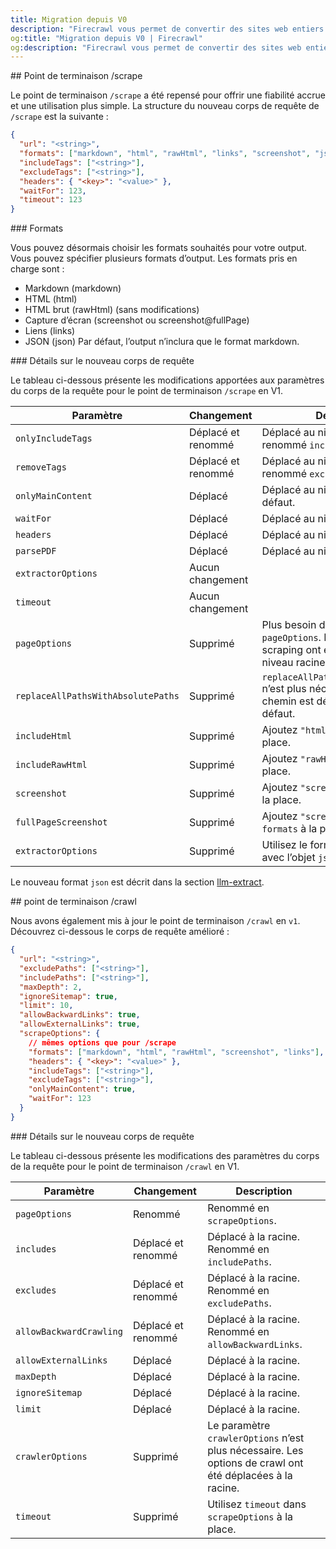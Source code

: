 ```yaml
---
title: Migration depuis V0
description: "Firecrawl vous permet de convertir des sites web entiers en markdown prêt pour les LLM"
og:title: "Migration depuis V0 | Firecrawl"
og:description: "Firecrawl vous permet de convertir des sites web entiers en markdown prêt pour les LLM"
---
```


<div id="scrape-endpoint">
  ## Point de terminaison /scrape
</div>

Le point de terminaison `/scrape` a été repensé pour offrir une fiabilité accrue et une utilisation plus simple. La structure du nouveau corps de requête de `/scrape` est la suivante :

```json
{
  "url": "<string>",
  "formats": ["markdown", "html", "rawHtml", "links", "screenshot", "json"],
  "includeTags": ["<string>"],
  "excludeTags": ["<string>"],
  "headers": { "<key>": "<value>" },
  "waitFor": 123,
  "timeout": 123
}
```

<div id="formats">
  ### Formats
</div>

Vous pouvez désormais choisir les formats souhaités pour votre output. Vous pouvez spécifier plusieurs formats d’output. Les formats pris en charge sont :

* Markdown (markdown)
* HTML (html)
* HTML brut (rawHtml) (sans modifications)
* Capture d’écran (screenshot ou screenshot@fullPage)
* Liens (links)
* JSON (json)
  Par défaut, l’output n’inclura que le format markdown.

<div id="details-on-the-new-request-body">
  ### Détails sur le nouveau corps de requête
</div>

Le tableau ci-dessous présente les modifications apportées aux paramètres du corps de la requête pour le point de terminaison `/scrape` en V1.

| Paramètre | Changement | Description |
| --------- | ------ | ----------- |
| `onlyIncludeTags` | Déplacé et renommé | Déplacé au niveau racine et renommé `includeTags`. |
| `removeTags` | Déplacé et renommé | Déplacé au niveau racine et renommé `excludeTags`. |
| `onlyMainContent`| Déplacé | Déplacé au niveau racine. `true` par défaut. |
| `waitFor`| Déplacé | Déplacé au niveau racine. |
| `headers`| Déplacé | Déplacé au niveau racine. |
| `parsePDF`| Déplacé | Déplacé au niveau racine. |
| `extractorOptions`| Aucun changement ||
| `timeout`| Aucun changement ||
| `pageOptions` | Supprimé | Plus besoin du paramètre `pageOptions`. Les options de scraping ont été déplacées au niveau racine. |
| `replaceAllPathsWithAbsolutePaths` | Supprimé | `replaceAllPathsWithAbsolutePaths` n’est plus nécessaire. Chaque chemin est désormais absolu par défaut. |
| `includeHtml`| Supprimé | Ajoutez `"html"` à `formats` à la place. |
| `includeRawHtml`| Supprimé | Ajoutez `"rawHtml"` à `formats` à la place. |
| `screenshot`| Supprimé | Ajoutez `"screenshot"` à `formats` à la place. |
| `fullPageScreenshot`| Supprimé | Ajoutez `"screenshot@fullPage"` à `formats` à la place. |
| `extractorOptions` | Supprimé | Utilisez le format `"json"` à la place, avec l’objet `jsonOptions`. |

Le nouveau format `json` est décrit dans la section [llm-extract](/fr/features/extract).

<div id="crawl-endpoint">
  ## point de terminaison /crawl
</div>

Nous avons également mis à jour le point de terminaison `/crawl` en `v1`. Découvrez ci-dessous le corps de requête amélioré :

```json
{
  "url": "<string>",
  "excludePaths": ["<string>"],
  "includePaths": ["<string>"],
  "maxDepth": 2,
  "ignoreSitemap": true,
  "limit": 10,
  "allowBackwardLinks": true,
  "allowExternalLinks": true,
  "scrapeOptions": {
    // mêmes options que pour /scrape
    "formats": ["markdown", "html", "rawHtml", "screenshot", "links"],
    "headers": { "<key>": "<value>" },
    "includeTags": ["<string>"],
    "excludeTags": ["<string>"],
    "onlyMainContent": true,
    "waitFor": 123
  }
}
```

<div id="details-on-the-new-request-body">
  ### Détails sur le nouveau corps de requête
</div>

Le tableau ci-dessous présente les modifications des paramètres du corps de la requête pour le point de terminaison `/crawl` en V1.

| Paramètre | Changement | Description |
| --------- | ---------- | ----------- |
| `pageOptions` | Renommé | Renommé en `scrapeOptions`. |
| `includes` | Déplacé et renommé | Déplacé à la racine. Renommé en `includePaths`. |
| `excludes` | Déplacé et renommé | Déplacé à la racine. Renommé en `excludePaths`. |
| `allowBackwardCrawling` | Déplacé et renommé | Déplacé à la racine. Renommé en `allowBackwardLinks`. |
| `allowExternalLinks` | Déplacé | Déplacé à la racine. |
| `maxDepth` | Déplacé | Déplacé à la racine. |
| `ignoreSitemap` | Déplacé | Déplacé à la racine. |
| `limit` | Déplacé | Déplacé à la racine. |
| `crawlerOptions` | Supprimé | Le paramètre `crawlerOptions` n’est plus nécessaire. Les options de crawl ont été déplacées à la racine. |
| `timeout` | Supprimé | Utilisez `timeout` dans `scrapeOptions` à la place. |